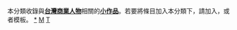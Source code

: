 {{Catnav|頁面分類|人物|各國人物|台灣人|台灣企業家}}
{{hiddencat}}
本分類收錄與'''[[台灣|台灣]][[:Category:台灣企業家|商業人物]]'''相關的'''[[Wikipedia:小作品|小作品]]'''。若要將條目加入本分類下，請加入'''{{tl|Taiwanese merchant-stub}}'''，或者'''{{tl|臺灣商業人物小作品}}'''模板。
[[category:台灣企業家|*]]
[[category:台灣人物小作品|M]]
[[category:企業家小作品|T]]